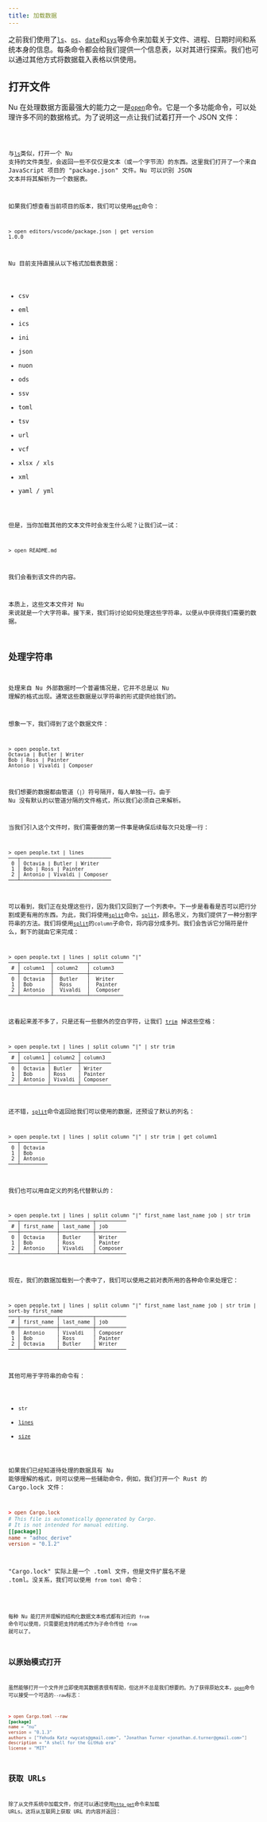 ```yaml
---
title: 加载数据
---
```



之前我们使用了[`ls`](/commands/docs/ls.md)、[`ps`](/commands/docs/ps.md)、[`date`](/commands/docs/date.md)和[`sys`](/commands/docs/sys.md)等命令来加载关于文件、进程、日期时间和系统本身的信息。每条命令都会给我们提供一个信息表，以对其进行探索。我们也可以通过其他方式将数据载入表格以供使用。

## 打开文件

Nu 在处理数据方面最强大的能力之一是[`open`](/commands/docs/open.md)命令。它是一个多功能命令，可以处理许多不同的数据格式。为了说明这一点让我们试着打开一个 JSON 文件：

<Code code={vscode} lang="nu" />

与[`ls`](/commands/docs/ls.md)类似，打开一个 Nu 支持的文件类型，会返回一些不仅仅是文本（或一个字节流）的东西。这里我们打开了一个来自 JavaScript 项目的 "package.json" 文件。Nu 可以识别 JSON 文本并将其解析为一个数据表。

如果我们想查看当前项目的版本，我们可以使用[`get`](/commands/docs/get.md)命令：

```nu
> open editors/vscode/package.json | get version
1.0.0
```

Nu 目前支持直接从以下格式加载表数据：

- csv
- eml
- ics
- ini
- json
- nuon
- ods
- ssv
- toml
- tsv
- url
- vcf
- xlsx / xls
- xml
- yaml / yml

但是，当你加载其他的文本文件时会发生什么呢？让我们试一试：

```nu
> open README.md
```

我们会看到该文件的内容。

本质上，这些文本文件对 Nu 来说就是一个大字符串。接下来，我们将讨论如何处理这些字符串，以便从中获得我们需要的数据。

## 处理字符串

处理来自 Nu 外部数据时一个普遍情况是，它并不总是以 Nu 理解的格式出现。通常这些数据是以字符串的形式提供给我们的。

想象一下，我们得到了这个数据文件：

```nu
> open people.txt
Octavia | Butler | Writer
Bob | Ross | Painter
Antonio | Vivaldi | Composer
```

我们想要的数据都由管道（`|`）符号隔开，每人单独一行。由于 Nu 没有默认的以管道分隔的文件格式，所以我们必须自己来解析。

当我们引入这个文件时，我们需要做的第一件事是确保后续每次只处理一行：

```nu
> open people.txt | lines
───┬──────────────────────────────
 0 │ Octavia | Butler | Writer
 1 │ Bob | Ross | Painter
 2 │ Antonio | Vivaldi | Composer
───┴──────────────────────────────
```

可以看到，我们正在处理这些行，因为我们又回到了一个列表中。下一步是看看是否可以把行分割成更有用的东西。为此，我们将使用[`split`](/commands/docs/split.md)命令。[`split`](/commands/docs/split.md)，顾名思义，为我们提供了一种分割字符串的方法。我们将使用[`split`](/commands/docs/split.md)的`column`子命令，将内容分成多列。我们会告诉它分隔符是什么，剩下的就由它来完成：

```nu
> open people.txt | lines | split column "|"
───┬──────────┬───────────┬───────────
 # │ column1  │ column2   │ column3
───┼──────────┼───────────┼───────────
 0 │ Octavia  │  Butler   │  Writer
 1 │ Bob      │  Ross     │  Painter
 2 │ Antonio  │  Vivaldi  │  Composer
───┴──────────┴───────────┴───────────
```

这看起来差不多了，只是还有一些额外的空白字符，让我们 [`trim`](/commands/docs/str_trim.md) 掉这些空格：

```nu
> open people.txt | lines | split column "|" | str trim
───┬─────────┬─────────┬──────────
 # │ column1 │ column2 │ column3
───┼─────────┼─────────┼──────────
 0 │ Octavia │ Butler  │ Writer
 1 │ Bob     │ Ross    │ Painter
 2 │ Antonio │ Vivaldi │ Composer
───┴─────────┴─────────┴──────────
```

还不错，[`split`](/commands/docs/split.md)命令返回给我们可以使用的数据，还预设了默认的列名：

```nu
> open people.txt | lines | split column "|" | str trim | get column1
───┬─────────
 0 │ Octavia
 1 │ Bob
 2 │ Antonio
───┴─────────
```

我们也可以用自定义的列名代替默认的：

```nu
> open people.txt | lines | split column "|" first_name last_name job | str trim
───┬────────────┬───────────┬──────────
 # │ first_name │ last_name │ job
───┼────────────┼───────────┼──────────
 0 │ Octavia    │ Butler    │ Writer
 1 │ Bob        │ Ross      │ Painter
 2 │ Antonio    │ Vivaldi   │ Composer
───┴────────────┴───────────┴──────────
```

现在，我们的数据加载到一个表中了，我们可以使用之前对表所用的各种命令来处理它：

```nu
> open people.txt | lines | split column "|" first_name last_name job | str trim | sort-by first_name
───┬────────────┬───────────┬──────────
 # │ first_name │ last_name │ job
───┼────────────┼───────────┼──────────
 0 │ Antonio    │ Vivaldi   │ Composer
 1 │ Bob        │ Ross      │ Painter
 2 │ Octavia    │ Butler    │ Writer
───┴────────────┴───────────┴──────────
```

其他可用于字符串的命令有：

- `str`
- [`lines`](/commands/docs/lines.md)
- [`size`](/commands/docs/size.md)

如果我们已经知道待处理的数据具有 Nu 能够理解的格式，则可以使用一些辅助命令，例如，我们打开一个 Rust 的 Cargo.lock 文件：

```toml
> open Cargo.lock
# This file is automatically @generated by Cargo.
# It is not intended for manual editing.
[[package]]
name = "adhoc_derive"
version = "0.1.2"
```

"Cargo.lock" 实际上是一个 .toml 文件，但是文件扩展名不是 .toml。没关系，我们可以使用 `from toml` 命令：

<Code code={cargoToml} lang="nu" />

每种 Nu 能打开并理解的结构化数据文本格式都有对应的 `from` 命令可以使用，只需要把支持的格式作为子命令传给 `from` 就可以了。

## 以原始模式打开

虽然能够打开一个文件并立即使用其数据表很有帮助，但这并不总是我们想要的。为了获得原始文本，[`open`](/commands/docs/open.md)命令可以接受一个可选的`--raw`标志：

```toml
> open Cargo.toml --raw
[package]
name = "nu"
version = "0.1.3"
authors = ["Yehuda Katz <wycats@gmail.com>", "Jonathan Turner <jonathan.d.turner@gmail.com>"]
description = "A shell for the GitHub era"
license = "MIT"
```

## 获取 URLs

除了从文件系统中加载文件，你还可以通过使用[`http get`](/commands/docs/fetch.md)命令来加载 URLs。这将从互联网上获取 URL 的内容并返回：

<Code code={rustLangFeed} lang="nu" />
